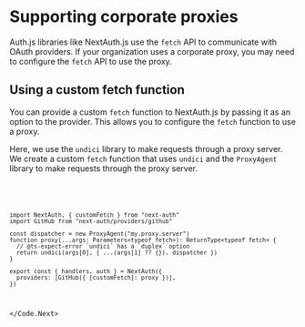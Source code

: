 
# Supporting corporate proxies

Auth.js libraries like NextAuth.js use the `fetch` API to communicate with OAuth providers. If your organization uses a corporate proxy, you may need to configure the `fetch` API to use the proxy.

## Using a custom fetch function

You can provide a custom `fetch` function to NextAuth.js by passing it as an option to the provider. This allows you to configure the `fetch` function to use a proxy.

Here, we use the `undici` library to make requests through a proxy server. We create a custom `fetch` function that uses `undici` and the `ProxyAgent` library to make requests through the proxy server.

<Code>
  <Code.Next>

```tsx filename="auth.ts"
import NextAuth, { customFetch } from "next-auth"
import GitHub from "next-auth/providers/github"

const dispatcher = new ProxyAgent("my.proxy.server")
function proxy(...args: Parameters<typeof fetch>): ReturnType<typeof fetch> {
  // @ts-expect-error `undici` has a `duplex` option
  return undici(args[0], { ...(args[1] ?? {}), dispatcher })
}

export const { handlers, auth } = NextAuth({
  providers: [GitHub({ [customFetch]: proxy })],
})
```

  </Code.Next>
</Code>
